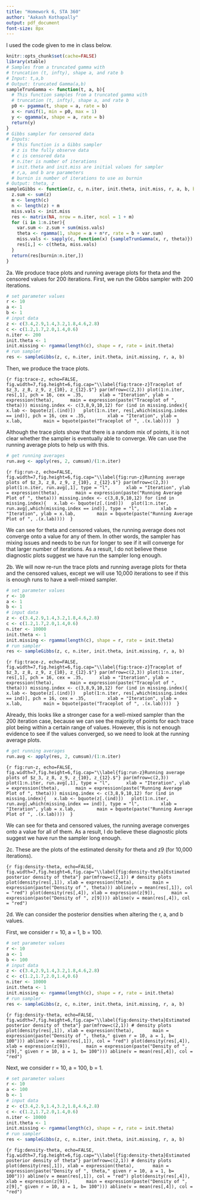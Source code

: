```yaml
---
title: "Homework 6, STA 360"
author: "Aakash Kothapally"
output: pdf_document
font-size: 8px
---
```


I used the code given to me in class below.

```r
knitr::opts_chunk$set(cache=FALSE)
library(xtable)
# Samples from a truncated gamma with
# truncation (t, infty), shape a, and rate b
# Input: t,a,b
# Output: truncated Gamma(a,b)
sampleTrunGamma <- function(t, a, b){
  # This function samples from a truncated gamma with
  # truncation (t, infty), shape a, and rate b
  p0 <- pgamma(t, shape = a, rate = b)
  x <- runif(1, min = p0, max = 1)
  y <- qgamma(x, shape = a, rate = b)
  return(y)
}
# Gibbs sampler for censored data
# Inputs:
  # this function is a Gibbs sampler
  # z is the fully observe data
  # c is censored data
  # n.iter is number of iterations
  # init.theta and init.miss are initial values for sampler
  # r,a, and b are parameters
  # burnin is number of iterations to use as burnin
# Output: theta, z
sampleGibbs <- function(z, c, n.iter, init.theta, init.miss, r, a, b, burnin = 1){
  z.sum <- sum(z)
  m <- length(c)
  n <- length(z) + m
  miss.vals <- init.miss 
  res <- matrix(NA, nrow = n.iter, ncol = 1 + m)
  for (i in 1:n.iter){
    var.sum <- z.sum + sum(miss.vals)
    theta <- rgamma(1, shape = a + n*r, rate = b + var.sum)
    miss.vals <- sapply(c, function(x) {sampleTrunGamma(x, r, theta)})
    res[i,] <- c(theta, miss.vals)
  } 
  return(res[burnin:n.iter,])
} 
```


2a. We produce trace plots and running average plots for theta and the censored values for 200 iterations. First, we run the Gibbs sampler with 200 iterations.


```r
# set parameter values
r <- 10
a <- 1
b <- 1
# input data
z <- c(3.4,2.9,1.4,3.2,1.8,4.6,2.8)
c <- c(1.2,1.7,2.0,1.4,0.6)
n.iter <- 200
init.theta <- 1
init.missing <- rgamma(length(c), shape = r, rate = init.theta)
# run sampler
res <- sampleGibbs(z, c, n.iter, init.theta, init.missing, r, a, b)
```

Then, we produce the trace plots.

```{r fig:trace-z, echo=FALSE, fig.width=7,fig.height=6,fig.cap="\\label{fig:trace-z}Traceplot of $z_3, z_8, z_9, z_{10}, z_{12}.$"}
par(mfrow=c(2,3))
plot(1:n.iter, res[,1], pch = 16, cex = .35,
     xlab = "Iteration", ylab = expression(theta),
     main = expression(paste("Traceplot of ", theta)))
missing.index <- c(3,8,9,10,12)
for (ind in missing.index){
  x.lab <- bquote(z[.(ind)])
  plot(1:n.iter, res[,which(missing.index == ind)], pch = 16, cex = .35,
       xlab = "Iteration", ylab = x.lab,
       main = bquote(paste("Traceplot of ", .(x.lab)))) 
}
```

Although the trace plots show that there is a random mix of points, it is not clear whether the sampler is eventually able to converge. We can use the running average plots to help us with this.

```r
# get running averages
run.avg <- apply(res, 2, cumsum)/(1:n.iter)
```


```{r fig:run-z, echo=FALSE, fig.width=7,fig.height=6,fig.cap="\\label{fig:run-z}Running average plots of $z_3, z_8, z_9, z_{10}, z_{12}.$"}
par(mfrow=c(2,3))
plot(1:n.iter, run.avg[,1], type = "l",
     xlab = "Iteration", ylab = expression(theta),
     main = expression(paste("Running Average Plot of ", theta)))
missing.index <- c(3,8,9,10,12)
for (ind in missing.index){
  x.lab <- bquote(z[.(ind)])
  plot(1:n.iter, run.avg[,which(missing.index == ind)], type = "l",
       xlab = "Iteration", ylab = x.lab,
       main = bquote(paste("Running Average Plot of ", .(x.lab)))) 
}
```

We can see for theta and censored values, the running average does not converge onto a value for any of them. In other words, the sampler has mixing issues and needs to be run for longer to see if it will converge for that larger number of iterations. As a result, I do not believe these diagnostic plots suggest we have run the sampler long enough.

2b. We will now re-run the trace plots and running average plots for theta and the censored values, except we will use 10,000 iterations to see if this is enough runs to have a well-mixed sampler.

```r
# set parameter values
r <- 10
a <- 1
b <- 1
# input data
z <- c(3.4,2.9,1.4,3.2,1.8,4.6,2.8)
c <- c(1.2,1.7,2.0,1.4,0.6)
n.iter <- 10000
init.theta <- 1
init.missing <- rgamma(length(c), shape = r, rate = init.theta)
# run sampler
res <- sampleGibbs(z, c, n.iter, init.theta, init.missing, r, a, b)
```


```{r fig:trace-z, echo=FALSE, fig.width=7,fig.height=6,fig.cap="\\label{fig:trace-z}Traceplot of $z_3, z_8, z_9, z_{10}, z_{12}.$"}
par(mfrow=c(2,3))
plot(1:n.iter, res[,1], pch = 16, cex = .35,
     xlab = "Iteration", ylab = expression(theta),
     main = expression(paste("Traceplot of ", theta)))
missing.index <- c(3,8,9,10,12)
for (ind in missing.index){
  x.lab <- bquote(z[.(ind)])
  plot(1:n.iter, res[,which(missing.index == ind)], pch = 16, cex = .35,
       xlab = "Iteration", ylab = x.lab,
       main = bquote(paste("Traceplot of ", .(x.lab)))) 
}
```

Already, this looks like a stronger case for a well-mixed sampler than the 200 iteration case, because we can see the majority of points for each trace plot being within a certain range of values. However, this is not enough evidence to see if the values converged, so we need to look at the running average plots.


```r
# get running averages
run.avg <- apply(res, 2, cumsum)/(1:n.iter)
```

```{r fig:run-z, echo=FALSE, fig.width=7,fig.height=6,fig.cap="\\label{fig:run-z}Running average plots of $z_3, z_8, z_9, z_{10}, z_{12}.$"}
par(mfrow=c(2,3))
plot(1:n.iter, run.avg[,1], type = "l",
     xlab = "Iteration", ylab = expression(theta),
     main = expression(paste("Running Average Plot of ", theta)))
missing.index <- c(3,8,9,10,12)
for (ind in missing.index){
  x.lab <- bquote(z[.(ind)])
  plot(1:n.iter, run.avg[,which(missing.index == ind)], type = "l",
       xlab = "Iteration", ylab = x.lab,
       main = bquote(paste("Running Average Plot of ", .(x.lab)))) 
}
```

We can see for theta and censored values, the running average converges onto a value for all of them. As a result, I do believe these diagnostic plots suggest we have run the sampler long enough.


2c. These are the plots of the estimated density for theta and z9 (for 10,000 iterations).

```{r fig:density-theta, echo=FALSE, fig.width=7,fig.height=6,fig.cap="\\label{fig:density-theta}Estimated posterior density of theta"}
par(mfrow=c(2,1))
# density plots
plot(density(res[,1]), xlab = expression(theta), 
     main = expression(paste("Density of ", theta)))
abline(v = mean(res[,1]), col = "red")
plot(density(res[,4]), xlab = expression(z[9]),
     main = expression(paste("Density of ", z[9])))
abline(v = mean(res[,4]), col = "red")
```

2d. We can consider the posterior densities when altering the r, a, and b values.

First, we consider r = 10, a = 1, b = 100.

```r
# set parameter values
r <- 10
a <- 1
b <- 100
# input data
z <- c(3.4,2.9,1.4,3.2,1.8,4.6,2.8)
c <- c(1.2,1.7,2.0,1.4,0.6)
n.iter <- 10000
init.theta <- 1
init.missing <- rgamma(length(c), shape = r, rate = init.theta)
# run sampler
res <- sampleGibbs(z, c, n.iter, init.theta, init.missing, r, a, b)
```

```{r fig:density-theta, echo=FALSE, fig.width=7,fig.height=6,fig.cap="\\label{fig:density-theta}Estimated posterior density of theta"}
par(mfrow=c(2,1))
# density plots
plot(density(res[,1]), xlab = expression(theta), 
     main = expression(paste("Density of ", theta," given r = 10, a = 1, b= 100")))
abline(v = mean(res[,1]), col = "red")
plot(density(res[,4]), xlab = expression(z[9]),
     main = expression(paste("Density of ", z[9]," given r = 10, a = 1, b= 100")))
abline(v = mean(res[,4]), col = "red")
```

Next, we consider r = 10, a = 100, b = 1.

```r
# set parameter values
r <- 10
a <- 100
b <- 1
# input data
z <- c(3.4,2.9,1.4,3.2,1.8,4.6,2.8)
c <- c(1.2,1.7,2.0,1.4,0.6)
n.iter <- 10000
init.theta <- 1
init.missing <- rgamma(length(c), shape = r, rate = init.theta)
# run sampler
res <- sampleGibbs(z, c, n.iter, init.theta, init.missing, r, a, b)
```


```{r fig:density-theta, echo=FALSE, fig.width=7,fig.height=6,fig.cap="\\label{fig:density-theta}Estimated posterior density of theta"}
par(mfrow=c(2,1))
# density plots
plot(density(res[,1]), xlab = expression(theta), 
     main = expression(paste("Density of ", theta," given r = 10, a = 1, b= 100")))
abline(v = mean(res[,1]), col = "red")
plot(density(res[,4]), xlab = expression(z[9]),
     main = expression(paste("Density of ", z[9]," given r = 10, a = 1, b= 100")))
abline(v = mean(res[,4]), col = "red")
```

